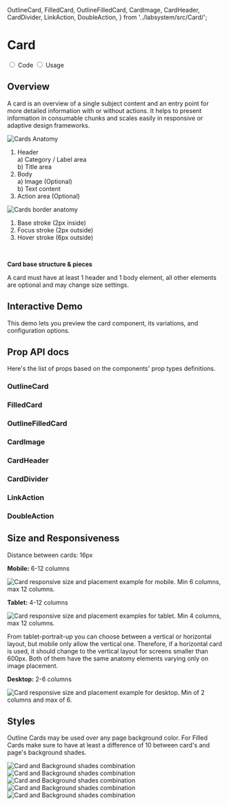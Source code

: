
  OutlineCard,
  FilledCard,
  OutlineFilledCard,
  CardImage,
  CardHeader,
  CardDivider,
  LinkAction,
  DoubleAction,
} from '../labsystem/src/Card/';

<Meta title="Components/Card" component={OutlineCard} />

<div className="docs-title docs-title--with-tab">
  <div>
    <h1 className="docs-title__text">Card</h1>
  </div>
</div>

<div className="docs-content">
 <div className="simple-tab-wrapper"></div>

  <input className="simple-tab" type="radio" name="type-tab" id="tab1" defaultChecked/>
  <label htmlFor="tab1">Code</label>

  <input className="simple-tab" type="radio" name="type-tab" id="tab2" />
  <label htmlFor="tab2">Usage</label>

  <div className="simple-tab__content content1">

  <h2>Overview</h2>
  <p>
    A card is an overview of a single subject content and an entry point for more detailed information with or 
    without actions. It helps to present information in consumable chunks and scales easily in responsive or adaptive design frameworks.
  </p>
  <div className="doc-anatomy-block">
    <div className="columns">
      <div className="column">
        <img src="docs/card/card-anatomy.png" alt="Cards Anatomy"/>
        <ol>
          <li>Header
            <br /> a) Category / Label area
            <br /> b) Title area
          </li>
          <li>Body
            <br /> a) Image (Optional)
            <br /> b) Text content
          </li>
          <li>Action area (Optional)</li>
        </ol>
      </div>
      <div className="column">
        <img src="docs/card/card-anatomy-02.png" alt="Cards border anatomy"/>
        <ol>
          <li>Base stroke (2px inside)</li>
          <li>Focus stroke (2px outside)</li>
          <li>Hover stroke (6px outside)</li>
        </ol>
        <br />
        <div className="doc-em-block">
          <p><strong>Card base structure & pieces</strong></p>
          <p>A card must have at least 1 header and 1 body element, all other elements are optional and may change size settings.</p>
        </div>
      </div>
    </div>
  </div>
  <h2>Interactive Demo</h2>
  <p>This demo lets you preview the card component, its variations, and configuration options.</p>   

<Story name="InteractiveDemo">
  <Fragment>
    <CardPlayground />
  </Fragment>
</Story>

  <h2>Prop API docs</h2>
  <p>Here's the list of props based on the components' prop types definitions.</p>
  <h3> OutlineCard</h3>

<Props of={OutlineCard} />

  <h3>FilledCard</h3>

<Props of={FilledCard} />

  <h3>OutlineFilledCard</h3>

<Props of={OutlineFilledCard} />

  <h3>CardImage</h3>

<Props of={CardImage} />

  <h3>CardHeader</h3>

<Props of={CardHeader} />

  <h3>CardDivider</h3>

<Props of={CardDivider} />

  <h3>LinkAction</h3>

<Props of={LinkAction} />

  <h3>DoubleAction</h3>

<Props of={DoubleAction} />

</div>
<div className="simple-tab__content content2">
    <h2> Size and Responsiveness </h2>
    <p><span className="u-color-pink-60">Distance between cards: 16px</span></p>
    <div className="columns">
      <div className="column is-one-third">
        <p><strong>Mobile:</strong> 6-12 columns</p>
        <img src="docs/card/mobile.png" alt="Card responsive size and placement example for mobile. Min 6 columns, max 12 columns."/>
      </div>
    </div>
    <div className="columns">
      <div className="column is-full">
        <p><strong>Tablet:</strong> 4-12 columns</p>
        <img src="docs/card/tablet.png" alt="Card responsive size and placement examples for tablet. Min 4 columns, max 12 columns."/>
        <br />
        <div className="doc-em-block">
          <p>
              From tablet-portrait-up you can choose between a vertical or horizontal layout, but mobile only allow the vertical one. 
              Therefore, if a horizontal card is used, it should change to the vertical layout for screens smaller than 600px. Both of them have the same anatomy elements varying only on image placement.
          </p>
        </div>
      </div>
    </div>
    <div className="columns">
      <div className="column is-full">
        <p><strong>Desktop:</strong> 2-6 columns</p>
        <img src="docs/card/desktop.png" alt="Card responsive size and placement example for desktop. Min of 2 columns and max of 6."/>
      </div>
    </div>
    <h2>Styles</h2>
      <p>Outline Cards may be used over any page background color. For Filled Cards make sure to have at least a difference of 10 between card's and page's background shades.</p>
      <img src="docs/card/combinations-01.png" alt="Card and Background shades combination"/>
      <img src="docs/card/combinations-02.png" alt="Card and Background shades combination"/>
      <img src="docs/card/combinations-03.png" alt="Card and Background shades combination"/>
      <img src="docs/card/combinations-04.png" alt="Card and Background shades combination"/>
      <img src="docs/card/combinations-05.png" alt="Card and Background shades combination"/>
  </div>
</div>
